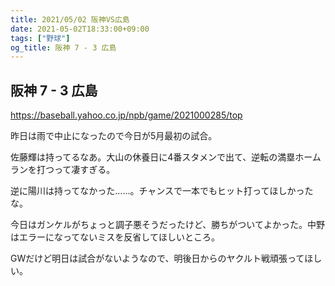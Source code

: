 ```yaml
---
title: 2021/05/02 阪神VS広島
date: 2021-05-02T18:33:00+09:00
tags: ["野球"]
og_title: 阪神 7 - 3 広島
---
```


## 阪神 7 - 3 広島

https://baseball.yahoo.co.jp/npb/game/2021000285/top

昨日は雨で中止になったので今日が5月最初の試合。

佐藤輝は持ってるなあ。大山の休養日に4番スタメンで出て、逆転の満塁ホームランを打つって凄すぎる。

逆に陽川は持ってなかった……。チャンスで一本でもヒット打ってほしかったな。

今日はガンケルがちょっと調子悪そうだったけど、勝ちがついてよかった。中野はエラーになってないミスを反省してほしいところ。

GWだけど明日は試合がないようなので、明後日からのヤクルト戦頑張ってほしい。